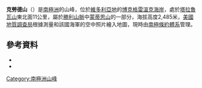 {{Coord|72|3|S|166|23|E|source:GNIS|display=title}}

'''克勞德山'''（{{lang-en|Mount Crowder}}）是[[南極洲|南極洲]]的山峰，位於[[維多利亞地|維多利亞地]]的[[博克格雷溫克海岸|博克格雷溫克海岸]]，處於[[塔拉魯瓦山|塔拉魯瓦山]]東北面11公里，屬於[[勝利山脈|勝利山脈]]中[[蒙蒂思山|蒙蒂思山]]的一部分，海拔高度2,485米，[[美國地質調查局|美國地質調查局]]根據測量和該國海軍的空中照片繪入地圖，現時由[[南極條約體系|南極條約體系]]管理。

==參考資料==
*{{cite gnis | type = antarid | id = 3351| name = Crowder, Mount | accessdate = 2011-12-06}}
*{{usgs-gazetteer|id=3351|name=Crowder, Mount}}

{{DEFAULTSORT:Mount Crowder}}
[[Category:南極洲山峰|Category:南極洲山峰]]


{{BorchgrevinkCoast-geo-stub}}